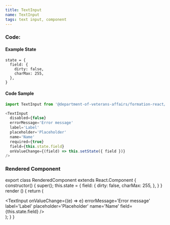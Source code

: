```yaml
---
title: TextInput
name: TextInput
tags: text input, component
---
```



### Code:

#### Example State
```
state = {
  field: {
    dirty: false,
    charMax: 255,
  },
}
```

#### Code Sample
```javascript
import TextInput from '@department-of-veterans-affairs/formation-react/TextInput'

<TextInput
  disabled={false}
  errorMessage='Error message'
  label='Label'
  placeholder='Placeholder'
  name='Name'
  required={true}
  field={this.state.field}
  onValueChange={(field) => this.setState({ field })}
/>
```

### Rendered Component

export class RenderedComponent extends React.Component {
  constructor() {
    super();
    this.state = {
      field: {
        dirty: false,
        charMax: 255,
      },
    }
  }
  render () {
    return (
      <div className="site-c-reactcomp__rendered">
        <TextInput
          onValueChange={(e) => e}
          errorMessage='Error message'
          label='Label'
          placeholder='Placeholder'
          name='Name'
          field={this.state.field}
        />
      </div>
    );
  }
}

<RenderedComponent />
